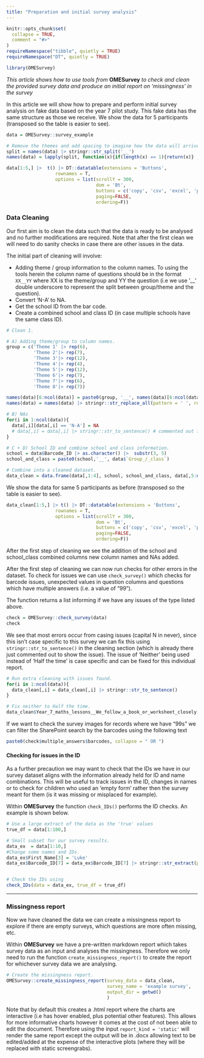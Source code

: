 ```yaml
---
title: "Preparation and initial survey analysis"
---
```


```r
knitr::opts_chunk$set(
  collapse = TRUE,
  comment = "#>"
)
requireNamespace("tibble", quietly = TRUE)
requireNamespace("DT", quietly = TRUE)

```

```r
library(OMESurvey)
```

*This article shows how to use tools from * **OMESurvey** *to check and clean the provided survey data and produce an initial report on 'missingness' in the survey*


In this article we will show how to prepare and perform initial survey analysis on fake data based on the year 7 pilot study. This fake data has the same structure as those we receive. We show the data for 5 participants (transposed so the table is easier to see).

```r
data = OMESurvey::survey_example

# Remove the themes and add spacing to imagine how the data will arrive)
split = names(data) |> stringr::str_split('__')
names(data) = lapply(split, function(x){if(length(x) == 1){return(x)} ; x[2]}) |> unlist() |> stringr::str_replace_all('_', ' ')
```
```r
data[1:5,] |>  t() |> DT::datatable(extensions = 'Buttons',
                  rownames = T,
                  options = list(scrollY = 300,
                                 dom = 'Bt',
                                 buttons = c('copy', 'csv', 'excel', 'pdf'),
                                 paging=FALSE,
                                 ordering=F))
```

### Data Cleaning

Our first aim is to clean the data such that the data is ready to be analysed and no further modifications are required. Note that after the first clean we will need to do sanity checks in case there are other issues in the data. 

The initial part of cleaning will involve: 

- Adding theme / group information to the column names. To using the tools herein the column name of questions should be in the format `XX__YY` where XX is the theme/group and YY the question (i.e we use '__' double underscore to represent the split between group/theme and the question).
- Convert 'N-A' to NA. 
- Get the school ID from the bar code.
- Create a combined school and class ID (in case multiple schools have the same class ID).

```r
# Clean 1. 

# A) Adding theme/group to column names.
group = c('Theme 1' |> rep(6),
          'Theme 2'|> rep(7), 
          'Theme 3'|> rep(12), 
          'Theme 4'|> rep(4),
          'Theme 5'|> rep(12), 
          'Theme 6'|> rep(7),
          'Theme 7'|> rep(6), 
          'Theme 8'|> rep(7))             

names(data)[6:ncol(data)] = paste0(group, '__', names(data)[6:ncol(data)]) 
names(data) = names(data) |> stringr::str_replace_all(pattern = ' ', replacement = '_')

# B) NAs
for(i in 1:ncol(data)){
  data[,i][data[,i] == 'N-A'] = NA
  # data[,i] = data[,i] |> stringr::str_to_sentence() # commented out for example.
}

# C + D) School ID and combine school and class information.
school = data$Barcode_ID |> as.character() |>  substr(3, 5)
school_and_class = paste0(school,'__', data$`Group_/_class`) 

# Combine into a cleaned dataset. 
data_clean = data.frame(data[,1:4], school, school_and_class, data[,5:ncol(data)])
```

We show the data for same 5 participants as before (transposed so the table is easier to see).
```r
data_clean[1:5,] |> t() |> DT::datatable(extensions = 'Buttons',
                  rownames = T,
                  options = list(scrollY = 300,
                                 dom = 'Bt',
                                 buttons = c('copy', 'csv', 'excel', 'pdf'),
                                 paging=FALSE,
                                 ordering=F))

```

After the first step of cleaning we see the addition of the school and school_class combined columns new column names and NAs added.


After the first step of cleaning we can now run checks for other errors in the dataset. 
To check for issues we can use `check_survey()` which checks for barcode issues, unexpected values in question columns and questions which have multiple answers (i.e. a value of "99").

The function returns a list informing if we have any issues of the type listed above. 

```r
check = OMESurvey::check_survey(data)
check
```


We see that most errors occur from casing issues (capital N in never), since this isn't case specific to this survey we can fix this using `stringr::str_to_sentence()` in the cleaning section (which is already there just commented out to show the issue). The issue of 'Neither' being used instead of 'Half the time' is case specific and can be fixed for this individual report. 

```r
# Run extra cleaning with issues found.
for(i in 1:ncol(data)){
  data_clean[,i] = data_clean[,i] |> stringr::str_to_sentence() 
}

# Fix neither to Half the time.
data_clean$Year_7_maths_lessons__We_follow_a_book_or_worksheet_closely[data_clean$Year_7_maths_lessons__We_follow_a_book_or_worksheet_closely == 'Neither'] = 'Half the time'

```


If we want to check the survey images for records where we have "99s" we can filter the SharePoint search by the barcodes using the following text

```r
paste0(check$multiple_answers$barcodes, collapse = " OR ")
```


#### Checking for issues in the ID

As a further precaution we may want to check that the IDs we have in our survey dataset aligns with the information already held for ID and name combinations. This will be useful to track issues in the ID, changes in names or to check for children who used an 'empty form' rather then the survey meant for them (is it was missing or misplaced for example).

Within **OMESurvey** the function `check_IDs()` performs the ID checks. An example is shown below.

```r
# Use a large extract of the data as the 'true' values
true_df = data[1:100,]

# Small subset for our survey results.
data_ex  = data[1:10,]
#Change some names and IDs.
data_ex$First_Name[3] = 'Luke'
data_ex$Barcode_ID[7] = data_ex$Barcode_ID[7] |> stringr::str_extract(pattern = '[0-9]{8}')


# Check the IDs using 
check_IDs(data = data_ex, true_df = true_df)
```

***

### Missingness report

Now we have cleaned the data we can create a missingness report to explore if there are empty surveys, which questions are more often missing, etc. 

Within **OMESurvey** we have a pre-written markdown report which takes survey data as an input and analyses the missingness. Therefore we only need to run the function `create_missingness_report()` to create the report for whichever survey data we are analysing. 

```r
# Create the missingness report.
OMESurvey::create_missingness_report(survey_data = data_clean, 
                                     survey_name = 'example survey',
                                     output_dir = getwd()
                                     )
```

Note that by default this creates a .html report where the charts are interactive (i.e has hover enabled, plus potential other features). This allows for more informative charts however it comes at the cost of not been able to edit the document. Therefore using the input `report_kind = 'static'` will render the same report except the output will be in .docx allowing text to be edited/added at the expense of the interactive plots (where they will be replaced with static screengrabs).
